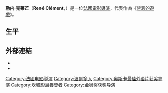 {{expand|time=2012-10-16T15:46:05+00:00}}
{{Infobox entertainer
| type=導演
| image = René Clément.jpg
| birthdate = {{birth date|1913|3|18}}
| birthplace = [[法國|法國]][[波爾多|波爾多]]
| deathdate = {{death date and age|1996|3|17|1913|3|18}}
| deathplace = [[蒙地卡羅|蒙地卡羅]]
| academyawards='''[[奧斯卡最佳外語片獎|最佳外語片獎]]'''<br>1950年 《[[瑪拉巴加之牆|瑪拉巴加之牆]]》<br>1952年 《[[禁忌的遊戲|禁忌的遊戲]]》
| cannesfilmawards = '''最佳導演獎'''<br>1946年 《[[鐵路的戰役|鐵路的戰役]]》<br>1949年 《Le mura di Malapaga》
| baftaawards='''[[英國電影學院獎最佳影片|最佳影片]]'''<br>1952年 《[[禁忌的遊戲|禁忌的遊戲]]》<br>1957年 《[[洗衣女人的一生|洗衣女人的一生]]》
| cesarawards='''凱撒榮譽獎'''<br>1984年 終身成就獎
| awards='''[[威尼斯影展|威尼斯影展]]金獅獎'''<br>1952年 《[[禁忌的遊戲|禁忌的遊戲]]》
}}
'''勒内·克莱芒'''（'''René Clément'''，{{bd|1913年|3月18日|1996年|3月17日|catIdx=}}）是一位[[法國|法國]][[電影|電影]][[導演|導演]]，代表作為《[[禁忌的遊戲|禁忌的遊戲]]》。

== 生平 ==

== 外部連結 ==
* {{imdb name|id=0167496}}
* {{douban people|1032558}}

{{坎城影展最佳導演獎}}
{{榮譽凱薩獎}}
{{奥斯卡最佳外语片奖 (1947–1960)}}
{{Authority control}}
{{DEFAULTSORT:Clement, Rene}}
[[Category:法國电影導演|Category:法國电影導演]]
[[Category:波爾多人|Category:波爾多人]]
[[Category:奥斯卡最佳外语片获奖导演|Category:奥斯卡最佳外语片获奖导演]]
[[Category:坎城影展獲獎者|Category:坎城影展獲獎者]]
[[Category:金狮奖获奖导演|Category:金狮奖获奖导演]]